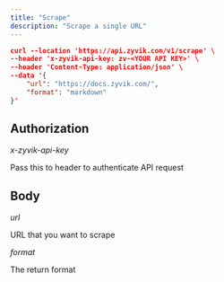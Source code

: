 ```yaml
---
title: "Scrape"
description: "Scrape a single URL"
---
```


```json
curl --location 'https://api.zyvik.com/v1/scrape' \
--header 'x-zyvik-api-key: zv-<YOUR API KEY>' \
--header 'Content-Type: application/json' \
--data '{
    "url": "https://docs.zyvik.com/",
    "format": "markdown"
}'
```

## Authorization

*x-zyvik-api-key*

Pass this to header to authenticate API request



## Body

*url*

URL that you want to scrape

*format*

The return format